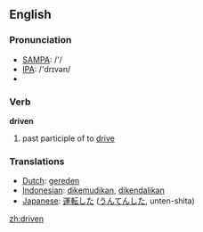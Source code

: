 ==English==

=== Pronunciation ===
*[[w:SAMPA|SAMPA]]: /'/
*[[w:IPA|IPA]]: /'drɪvən/
*{{audio|en-us-driven.ogg|Audio (US)}}

=== Verb ===
'''driven'''

# past participle of to [[drive]]

=== Translations ===
*[[Dutch]]: [[gereden]]
*[[Indonesian]]: [[kemudi|dikemudikan]], [[kendali|dikendalikan]]
*[[Japanese]]: [[運転]]した ([[うんてん]]した, unten-shita)

[[zh:driven]]
